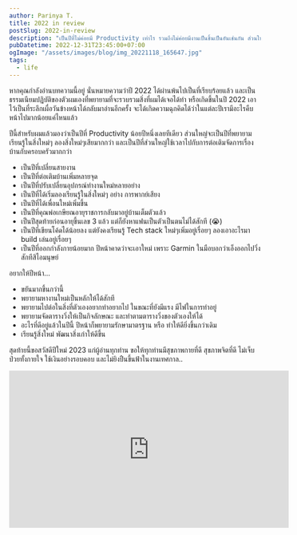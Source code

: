 ```yaml
---
author: Parinya T.
title: 2022 in review
postSlug: 2022-in-review
description: "เป็นปีที่ไม่ค่อยมี Productivity เท่าไร รวมถึงไม่ค่อยมีงานเป็นชิ้นเป็นอันเช่นกัน ส่วนใหญ่จะใช้เวลาไปกับการเรียนรู้สิ่งแปลกใหม่ พัฒนาสิ่งเก่าที่มีอยู่ในตัวเองเพิ่มขึ้นเสียมากกว่า"
pubDatetime: 2022-12-31T23:45:00+07:00
ogImage: "/assets/images/blog/img_20221118_165647.jpg"
tags:
  - life
---
```


หากคุณกำลังอ่านบทความนี้อยู่ นั่นหมายความว่าปี 2022 ได้ผ่านพ้นไปเป็นที่เรียบร้อยแล้ว
และเป็นธรรมเนียมปฏิบัติของตัวผมเองที่พยายามที่จะรวบรวมสิ่งที่ผมได้เจอได้ทำ หรือเกิดขึ้นในปี 2022 เอาไว้เป็นที่ระลึกเผื่อวันข้างหน้าได้กลับมาอ่านอีกครั้ง
จะได้เกิดความฉุกคิดได้ว่าในแต่ละปีเรามีอะไรคืบหน้าไปมากน้อยแค่ไหนแล้ว

ปีนี้สำหรับผมแล้วมองว่าเป็นปีที่ Productivity น้อยปีหนึ่งเลยทีเดียว ส่วนใหญ่จะเป็นปีที่พยายามเรียนรู้ในสิ่งใหม่ๆ ลองสิ่งใหม่ๆเสียมากกว่า
และเป็นปีที่ส่วนใหญ่ใช้เวลาไปกับการต่อเติมจัดการเรื่องบ้านกับครอบครัวมากกว่า

- เป็นปีที่เปลี่ยนสายงาน
- เป็นปีที่ต่อเติมบ้านเพิ่มหลายจุด
- เป็นปีที่ปรับเปลี่ยนอุปกรณ์ทำงานใหม่หลายอย่าง
- เป็นปีที่ได้เริ่มลองเรียนรู้ในสิ่งใหม่ๆ อย่าง การพากย์เสียง
- เป็นปีที่ได้เพื่อนใหม่เพิ่มขึ้น
- เป็นปีที่คุณพ่อเกษียณอายุราชการกลับมาอยู่บ้านเต็มตัวแล้ว
- เป็นปีสุดท้ายก่อนอายุขึ้นเลข 3 แล้ว แต่ก็ยังหาแฟนเป็นตัวเป็นตนไม่ได้สักที (😭)
- เป็นปีที่เขียนโค้ดได้น้อยลง แต่ยังคงเรียนรู้ Tech stack ใหม่ๆเพิ่มอยู่เรื่อยๆ ลองเอาอะไรมา build เล่นอยู่เรื่อยๆ
- เป็นปีที่ออกกำลังกายน้อยมาก ปีหน้าคาดว่าจะเอาใหม่ เพราะ Garmin ในมือบอกว่าเอ็งออกไปวิ่งสักทีสิไอมนุษย์

อยากให้ปีหน้า...

- ขยันมากขึ้นกว่านี้
- พยายามหางานใหม่เป็นหลักให้ได้สักที
- พยายามไปต่อในสิ่งที่ตัวเองอยากทำอยากไป ในขณะที่ยังมีแรง มีไฟในการทำอยู่
- พยายามจัดตารางวิ่งให้เป็นกิจลักษณะ และทำตามตารางวิ่งของตัวเองให้ได้
- อะไรที่ดีอยู่แล้วในปีนี้ ปีหน้าก็พยายามรักษามาตรฐาน หรือ ทำให้ดียิ่งขึ้นกว่าเดิม
- เรียนรู้สิ่งใหม่ พัฒนาสิ่งเก่าให้ดีขึ้น

สุดท้ายนี้ขอสวัสดีปีใหม่ 2023 แก่ผู้อ่านทุกท่าน ขอให้ทุกท่านมีสุขภาพกายที่ดี สุขภาพจิตที่ดี ไม่เจ็บป่วยทั้งกายใจ ใช้เงินอย่างรอบคอบ และไม่ยิงปืนขึ้นฟ้าในงานเทศกาล..

<div class="flex justify-center">
  <iframe
    width="560"
    height="315"
    src="https://www.youtube.com/embed/QVKi3PqrZm0"
    title="YouTube video player"
    frameborder="0"
    allow="accelerometer; autoplay; clipboard-write; encrypted-media; gyroscope; picture-in-picture"
    allowfullscreen
  ></iframe>
</div>
